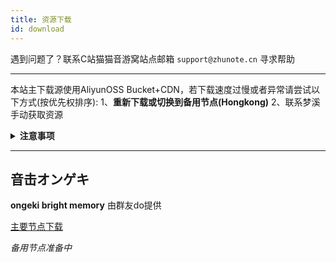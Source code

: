 ```yaml
---
title: 资源下载
id: download
---
```


遇到问题了？联系C站猫猫音游窝站点邮箱 `support@zhunote.cn` 寻求帮助

-----

本站主下载源使用AliyunOSS Bucket+CDN，若下载速度过慢或者异常请尝试以下方式(按优先权排序):
1、**重新下载或切换到备用节点(Hongkong)**
2、联系梦溪手动获取资源

<details>
<summary><b>注意事项</b></summary>


:::danger 警告

**请勿将本站点外传！下载链接也不可以！！！**

**请勿将本站点外传！下载链接也不可以！！！**

**请勿将本站点外传！下载链接也不可以！！！**

重要的事情说三遍！！！

:::


:::tip 手台设备相关

如无特殊说明，手台可以**玩家自带**或者使用**音游窝现有机台**

在音游窝您的电脑可以连接电视（如无特殊说明）

:::

</details>

-----

## 音击オンゲキ

**ongeki bright memory** 由群友do提供

<p><a href="https://static.nextsay.cn/games/ongeki%20bright%20memory.zip" class="buttonDownload">主要节点下载</a></p>

*备用节点准备中*